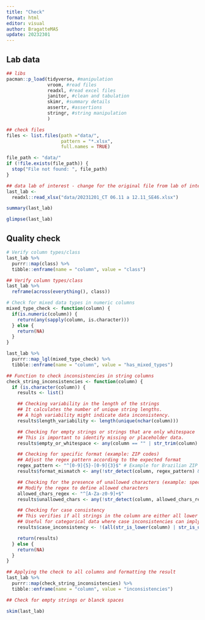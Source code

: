 ```yaml
---
title: "Check"
format: html
editor: visual
author: BragatteMAS
update: 20232301
---
```


## Lab data

```r
## libs
pacman::p_load(tidyverse, #manipulation
               vroom, #read files
               readxl, #read excel files
               janitor, #clean and tabulation
               skimr, #summary details
               assertr, #assertions
               stringr, #string manipulation
               )
```

```r
## check files 
files <- list.files(path ="data/",
                    pattern = "*.xlsx",
                    full.names = TRUE)

file_path <- "data/"
if (!file.exists(file_path)) {
  stop("File not found: ", file_path)
}

## data lab of interest - change for the original file from lab of interest
last_lab <-
  readxl::read_xlsx("data/20231201_CT 06.11 a 12.11_SE46.xlsx")
```

```r
summary(last_lab)
```

```r
glimpse(last_lab)
```

## Quality check

```r
# Verify column types/class
last_lab %>% 
  purrr::map(class) %>% 
  tibble::enframe(name = "column", value = "class")
```

```r
## Verify column types/class
last_lab %>% 
  reframe(across(everything(), class))
```

```r
# Check for mixed data types in numeric columns
mixed_type_check <- function(column) {
  if(is.numeric(column)) {
    return(any(sapply(column, is.character)))
  } else {
    return(NA)
  }
}
```
```r
last_lab %>% 
  purrr::map_lgl(mixed_type_check) %>% 
  tibble::enframe(name = "column", value = "has_mixed_types")
```
```r
## Function to check inconsistencies in string columns
check_string_inconsistencies <- function(column) {
  if (is.character(column)) {
    results <- list()

    ## Checking variability in the length of the strings
    ## It calculates the number of unique string lengths.
    ## A high variability might indicate data inconsistency.
    results$length_variability <- length(unique(nchar(column)))

    ## Checking for empty strings or strings that are only whitespace
    ## This is important to identify missing or placeholder data.
    results$empty_or_whitespace <- any(column == "" | str_trim(column) == "")

    ## Checking for specific format (example: ZIP codes)
    ## Adjust the regex pattern according to the expected format
    regex_pattern <- "^[0-9]{5}-[0-9]{3}$" # Example for Brazilian ZIP code format
    results$format_mismatch <- any(!str_detect(column, regex_pattern) & column != "")

    ## Checking for the presence of unallowed characters (example: special characters)
    ## Modify the regex to define allowed characters
    allowed_chars_regex <- "^[A-Za-z0-9]+$" 
    results$unallowed_chars <- any(!str_detect(column, allowed_chars_regex) & column != "")

    ## Checking for case consistency
    ## This verifies if all strings in the column are either all lower case or all upper case.
    ## Useful for categorical data where case inconsistencies can imply different categories.
    results$case_inconsistency <- !(all(str_is_lower(column) | str_is_upper(column)))

    return(results)
  } else {
    return(NA)
  }
}
```
```r
## Applying the check to all columns and formatting the result
last_lab %>%
  purrr::map(check_string_inconsistencies) %>%
  tibble::enframe(name = "column", value = "inconsistencies")
```

```r
## Check for empty strings or blanck spaces

```


```r
skim(last_lab)
```
